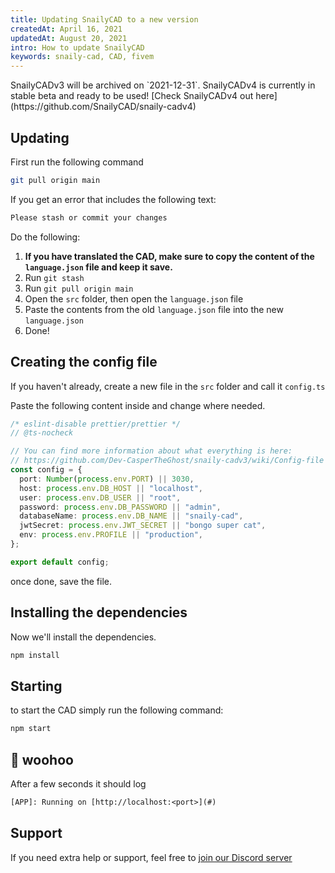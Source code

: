 ```yaml
---
title: Updating SnailyCAD to a new version
createdAt: April 16, 2021
updatedAt: August 20, 2021
intro: How to update SnailyCAD
keywords: snaily-cad, CAD, fivem
---
```


<Info color="#F59E0B" title="Deprecation warning">
  SnailyCADv3 will be archived on `2021-12-31`. SnailyCADv4 is currently in stable beta and ready to
  be used! [Check SnailyCADv4 out here](https://github.com/SnailyCAD/snaily-cadv4)
</Info>

## Updating

First run the following command

```bash
git pull origin main
```

If you get an error that includes the following text:

```txt
Please stash or commit your changes
```

Do the following:

1. **If you have translated the CAD, make sure to copy the content of the `language.json` file and keep it save.**
2. Run `git stash`
3. Run `git pull origin main`
4. Open the `src` folder, then open the `language.json` file
5. Paste the contents from the old `language.json` file into the new `language.json`
6. Done!

## Creating the config file

If you haven't already, create a new file in the `src` folder and call it `config.ts`

Paste the following content inside and change where needed.

```typescript:src/config.ts
/* eslint-disable prettier/prettier */
// @ts-nocheck

// You can find more information about what everything is here:
// https://github.com/Dev-CasperTheGhost/snaily-cadv3/wiki/Config-file
const config = {
  port: Number(process.env.PORT) || 3030,
  host: process.env.DB_HOST || "localhost",
  user: process.env.DB_USER || "root",
  password: process.env.DB_PASSWORD || "admin",
  databaseName: process.env.DB_NAME || "snaily-cad",
  jwtSecret: process.env.JWT_SECRET || "bongo super cat",
  env: process.env.PROFILE || "production",
};

export default config;
```

once done, save the file.

## Installing the dependencies

Now we'll install the dependencies.

```bash
npm install
```

## Starting

to start the CAD simply run the following command:

```bash
npm start
```

## 🎉 woohoo

After a few seconds it should log

```txt
[APP]: Running on [http://localhost:<port>](#)
```

## Support

If you need extra help or support, feel free to [join our Discord server](https://discord.gg/eGnrPqEH7U)
